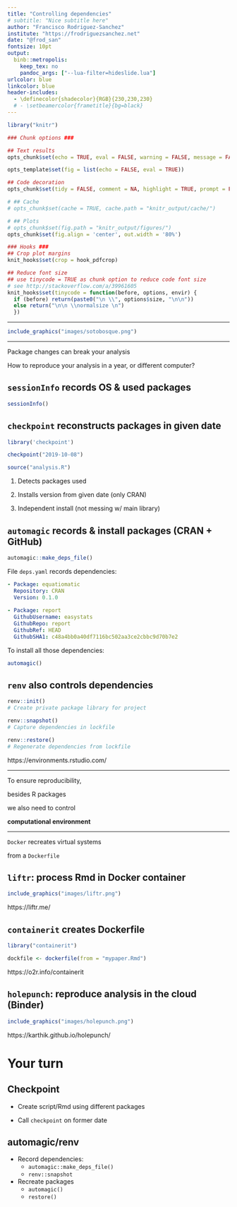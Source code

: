 ```yaml
---
title: "Controlling dependencies"
# subtitle: "Nice subtitle here"
author: "Francisco Rodriguez-Sanchez"
institute: "https://frodriguezsanchez.net"
date: "@frod_san"
fontsize: 10pt
output: 
  binb::metropolis:
    keep_tex: no
    pandoc_args: ["--lua-filter=hideslide.lua"]
urlcolor: blue
linkcolor: blue
header-includes:
  - \definecolor{shadecolor}{RGB}{230,230,230}
  # - \setbeamercolor{frametitle}{bg=black}
---
```



```r

library("knitr")

### Chunk options ###

## Text results
opts_chunk$set(echo = TRUE, eval = FALSE, warning = FALSE, message = FALSE, size = 'tiny')

opts_template$set(fig = list(echo = FALSE, eval = TRUE))

## Code decoration
opts_chunk$set(tidy = FALSE, comment = NA, highlight = TRUE, prompt = FALSE, crop = TRUE)

# ## Cache
# opts_chunk$set(cache = TRUE, cache.path = "knitr_output/cache/")

# ## Plots
# opts_chunk$set(fig.path = "knitr_output/figures/")
opts_chunk$set(fig.align = 'center', out.width = '80%')

### Hooks ###
## Crop plot margins
knit_hooks$set(crop = hook_pdfcrop)

## Reduce font size
## use tinycode = TRUE as chunk option to reduce code font size
# see http://stackoverflow.com/a/39961605
knit_hooks$set(tinycode = function(before, options, envir) {
  if (before) return(paste0("\n \\", options$size, "\n\n"))
  else return("\n\n \\normalsize \n")
  })

```



---

```r
include_graphics("images/sotobosque.png")
```


---

\Large

Package changes can break your analysis

How to reproduce your analysis in a year, \newline or different computer?


## `sessionInfo` records OS & used packages

\tiny

```r
sessionInfo()
```




## `checkpoint` reconstructs packages in given date

```r
library('checkpoint')

checkpoint("2019-10-08")

source("analysis.R")
```

1. Detects packages used

2. Installs version from given date (only CRAN)

3. Independent install (not messing w/ main library)


## `automagic` records & install packages (CRAN + GitHub)

\scriptsize

```r
automagic::make_deps_file()
```

File `deps.yaml` records dependencies:
\tiny
```yaml
- Package: equatiomatic
  Repository: CRAN
  Version: 0.1.0
  
- Package: report
  GithubUsername: easystats
  GithubRepo: report
  GithubRef: HEAD
  GithubSHA1: c48a4bb0a40df7116bc502aa3ce2cbbc9d70b7e2
```
\scriptsize
To install all those dependencies:
```r
automagic()
```





## `renv` also controls dependencies

```r
renv::init()  
# Create private package library for project

renv::snapshot()   
# Capture dependencies in lockfile

renv::restore()  
# Regenerate dependencies from lockfile
```

https://environments.rstudio.com/



---

\Large

To ensure reproducibility,

besides R packages

we also need to control 

**computational environment**


---

\large

`Docker` recreates virtual systems

from a `Dockerfile` 

\normalsize



## `liftr`: process Rmd in Docker container

```r
include_graphics("images/liftr.png")
```

\footnotesize https://liftr.me/


## `containerit` creates Dockerfile

```r
library("containerit")

dockfile <- dockerfile(from = "mypaper.Rmd")
```

\footnotesize https://o2r.info/containerit


## `holepunch`: reproduce analysis in the cloud (Binder)

```r
include_graphics("images/holepunch.png")
```

\footnotesize https://karthik.github.io/holepunch/



# Your turn

## Checkpoint

\Large

- Create script/Rmd using different packages

- Call `checkpoint` on former date


## automagic/renv

\Large

- Record dependencies:
    - `automagic::make_deps_file()` 
    - `renv::snapshot`

- Recreate packages
    - `automagic()`
    - `restore()`
    
    
